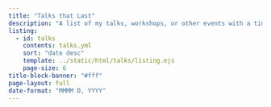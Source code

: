 ```yaml
---
title: "Talks that Last"
description: "A list of my talks, workshops, or other events with a time, date, and place"
listing:
  - id: talks
    contents: talks.yml
    sort: "date desc"
    template: ../static/html/talks/listing.ejs
    page-size: 6
title-block-banner: "#fff"
page-layout: full
date-format: "MMMM D, YYYY"
---
```


:::{#talks}
:::
